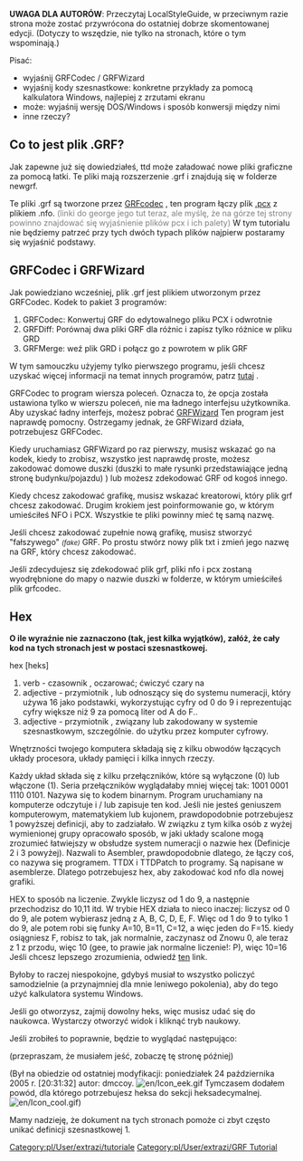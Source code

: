{{pl/Development/NewGRF/inne strony|en=www.tt-wiki.net/wiki/Preliminaries|pl=pl/Development/NewGRF/NFO Tutorial/Preliminaries}} {{en/-}}
<!--{{NFOTutorial}}-->{{pl/Development/NewGRF/NFO Tutorial/Navigation}}

'''UWAGA DLA AUTORÓW''': Przeczytaj LocalStyleGuide, w przeciwnym razie strona może zostać przywrócona do ostatniej dobrze skomentowanej edycji. (Dotyczy to wszędzie, nie tylko na stronach, które o tym wspominają.)

Pisać:

* wyjaśnij GRFCodec / GRFWizard
* wyjaśnij kody szesnastkowe: konkretne przykłady za pomocą kalkulatora Windows, najlepiej z zrzutami ekranu
* może: wyjaśnij wersję DOS/Windows i sposób konwersji między nimi
* inne rzeczy?

==Co to jest plik .GRF?==

Jak zapewne już się dowiedziałeś, ttd może załadować nowe pliki graficzne za pomocą łatki. Te pliki mają rozszerzenie .grf i znajdują się w folderze newgrf.

Te pliki .grf są tworzone przez [http://dev.openttdcoop.org/projects/grfcodec GRFcodec] , ten program łączy plik [[en/DrawingSprites|.pcx]] z plikiem .nfo. <span style='color:#808080'>(linki do george jego tut teraz, ale myślę, że na górze tej strony powinno znajdować się wyjaśnienie plików pcx i ich palety)</span> W tym tutorialu nie będziemy patrzeć przy tych dwóch typach plików najpierw postaramy się wyjaśnić podstawy.

== GRFCodec i GRFWizard ==

Jak powiedziano wcześniej, plik .grf jest plikiem utworzonym przez GRFCodec. Kodek to pakiet 3 programów:

# GRFCodec: Konwertuj GRF do edytowalnego pliku PCX i odwrotnie
# GRFDiff: Porównaj dwa pliki GRF dla różnic i zapisz tylko różnice w pliku GRD
# GRFMerge: weź plik GRD i połącz go z powrotem w plik GRF

W tym samouczku użyjemy tylko pierwszego programu, jeśli chcesz uzyskać więcej informacji na temat innych programów, patrz [http://www.ttdpatch.net/grfcodec/grfcodec.html tutaj] .

GRFCodec to program wiersza poleceń. Oznacza to, że opcja została ustawiona tylko w wierszu poleceń, nie ma ładnego interfejsu użytkownika. Aby uzyskać ładny interfejs, możesz pobrać  [http://www.divxland.org/ttd/ttdsolutions.htm GRFWizard] Ten program jest naprawdę pomocny. Ostrzegamy jednak, że GRFWizard działa, potrzebujesz GRFCodec.

Kiedy uruchamiasz GRFWizard po raz pierwszy, musisz wskazać go na kodek, kiedy to zrobisz, wszystko jest naprawdę proste, możesz zakodować domowe duszki (duszki to małe rysunki przedstawiające jedną stronę budynku/pojazdu) ) lub możesz zdekodować GRF od kogoś innego.

Kiedy chcesz zakodować grafikę, musisz wskazać kreatorowi, który plik grf chcesz zakodować. Drugim krokiem jest poinformowanie go, w którym umieściłeś NFO i PCX. Wszystkie te pliki powinny mieć tę samą nazwę.

Jeśli chcesz zakodować zupełnie nową grafikę, musisz stworzyć "fałszywego" <small>''(fake)''</small> GRF. Po prostu stwórz nowy plik txt i zmień jego nazwę na GRF, który chcesz zakodować.

Jeśli zdecydujesz się zdekodować plik grf, pliki nfo i pcx zostaną wyodrębnione do mapy o nazwie duszki w folderze, w którym umieściłeś plik grfcodec.

==Hex==

'''O ile wyraźnie nie zaznaczono (tak, jest kilka wyjątków), załóż, że cały kod na tych stronach jest w postaci szesnastkowej.'''

hex <nowiki>[heks]</nowiki>
# verb - czasownik , oczarować; ćwiczyć czary na
# adjective - przymiotnik , lub odnoszący się do systemu numeracji, który używa 16 jako podstawki, wykorzystując cyfry od 0 do 9 i reprezentując cyfry większe niż 9 za pomocą liter od A do F..
# adjective - przymiotnik , związany lub zakodowany w systemie szesnastkowym, szczególnie. do użytku przez komputer cyfrowy.

Wnętrzności twojego komputera składają się z kilku obwodów łączących układy procesora, układy pamięci i kilka innych rzeczy.

Każdy układ składa się z kilku przełączników, które są wyłączone (0) lub włączone (1). Seria przełączników wyglądałaby mniej więcej tak: 1001 0001 1110 0101. Nazywa się to kodem binarnym. Program uruchamiany na komputerze odczytuje i / lub zapisuje ten kod. Jeśli nie jesteś geniuszem komputerowym, matematykiem lub kujonem, prawdopodobnie potrzebujesz 1 powyższej definicji, aby to zadziałało. W związku z tym kilka osób z wyżej wymienionej grupy opracowało sposób, w jaki układy scalone mogą zrozumieć łatwiejszy w obsłudze system numeracji o nazwie hex (Definicje 2 i 3 powyżej). Nazwali to Asembler, prawdopodobnie dlatego, że łączy coś, co nazywa się programem. TTDX i TTDPatch to programy. Są napisane w asemblerze. Dlatego potrzebujesz hex, aby zakodować kod nfo dla nowej grafiki.

HEX to sposób na liczenie. Zwykle liczysz od 1 do 9, a następnie przechodzisz do 10,11 itd. W trybie HEX działa to nieco inaczej: liczysz od 0 do 9, ale potem wybierasz jedną z A, B, C, D, E, F. Więc od 1 do 9 to tylko 1 do 9, ale potem robi się funky A=10, B=11, C=12, a więc jeden do F=15. kiedy osiągniesz F, robisz to tak, jak normalnie, zaczynasz od Znowu 0, ale teraz z 1 z przodu, więc 10 (gee, to prawie jak normalne liczenie!: P), więc 10=16 Jeśli chcesz lepszego zrozumienia, odwiedź [http://oss.oetiker.ch/rrdtool/tut/bin_dec_hex.en.html ten] link.

Byłoby to raczej niespokojne, gdybyś musiał to wszystko policzyć samodzielnie (a przynajmniej dla mnie leniwego pokolenia), aby do tego użyć kalkulatora systemu Windows.

Jeśli go otworzysz, zajmij dowolny heks, więc musisz udać się do naukowca. Wystarczy otworzyć widok i kliknąć tryb naukowy.

Jeśli zrobiłeś to poprawnie, będzie to wyglądać następująco:

(przepraszam, że musiałem jeść, zobaczę tę stronę później)

(Był na obiedzie od ostatniej modyfikacji: poniedziałek 24 października 2005 r. [20:31:32] autor: dmccoy. [[File:en/Icon eek.gif]] Tymczasem dodałem powód, dla którego potrzebujesz heksa do sekcji heksadecymalnej. [[File:en/Icon cool.gif]])

Mamy nadzieję, że dokument na tych stronach pomoże ci zbyt często unikać definicji szesnastkowej 1.
<!--[[Category:Tutorials]][[Category:GRF Tutorial]]-->[[Category:pl/User/extrazi/tutoriale]][[Category:pl/User/extrazi/GRF Tutorial]]